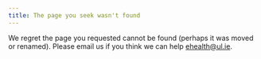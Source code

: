 ```yaml
---
title: The page you seek wasn't found
---
```


We regret the page you requested cannot be found (perhaps it was moved or renamed). Please email us if you think we can help [ehealth\@ul.ie](mailto:eHealth@ul.ie).

## 
